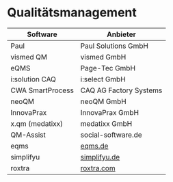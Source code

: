 # Qualitätsmanagement

| Software       | Anbieter                   |
|----------------|----------------------------|
| Paul           | Paul Solutions GmbH        |
| vismed QM      | vismed GmbH                |
| eQMS           | Page-Tec GmbH              |
| i:solution CAQ | i:select GmbH              |
| CWA SmartProcess | CAQ AG Factory Systems   |
| neoQM          | neoQM GmbH                 |
| InnovaPrax     | InnovaPrax GmbH            |
| x.qm (medatixx) | medatixx GmbH             |
| QM-Assist      | social-software.de         |
| eqms | [eqms.de](https://eqms.de/) |
| simplifyu  | [simplifyu.de](https://www.simplifyu.de/) |
| roxtra |[roxtra.com](https://www.roxtra.com/) |
